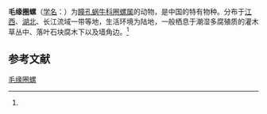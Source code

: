 {{Speciesbox
| name = 毛缘圈螺
| status = 
| status_system = 
| image = 
| genus = Plectopylis
| species = fimbriosa
| authority = (Martens, 1875)<ref name='id11015'>{{cite web| url =http://www.bioinfo.cn/db05/BjdwSpecies.php?action=view&id=11015| title =毛缘圈螺| work =《中国动物物种编目数据库》| publisher =中国科学院微生物研究所| author =中国科学院动物研究所| accessdate =2009-04-28| deadurl =yes| archiveurl =https://web.archive.org/web/20160305005827/http://www.bioinfo.cn/db05/BjdwSpecies.php?action=view&id=11015| archivedate =2016-03-05}}</ref>
}}

'''毛缘圈螺'''（[[学名|学名]]：{{lang|la|''Plectopylis fimbriosa''}}）为[[瞳孔蜗牛科|瞳孔蜗牛科]][[圈螺属|圈螺属]]的动物，是中国的特有物种。分布于[[江西|江西]]、[[湖北|湖北]]、长江流域一带等地，生活环境为陆地，一般栖息于潮湿多腐殖质的灌木草丛中、落叶石块腐木下以及墙角边。<ref name='id11015'/>

== 参考文献 ==
{{reflist}}

{{Wikispecies|Plectopylis fimbriosa}}
{{Taxonbar|from=Q41218626}}

[[Category:圈螺属|毛缘圈螺]]


{{软体动物小作品}}
